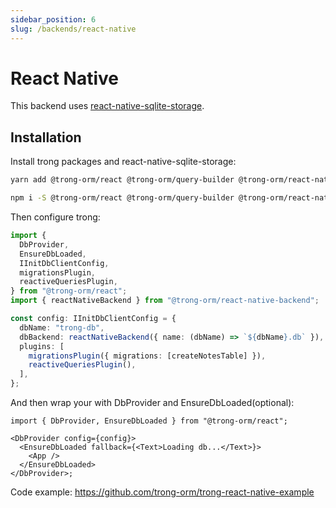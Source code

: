 ```yaml
---
sidebar_position: 6
slug: /backends/react-native
---
```



# React Native

This backend uses [react-native-sqlite-storage](https://github.com/andpor/react-native-sqlite-storage).

## Installation

Install trong packages and react-native-sqlite-storage:

<Tabs>
  <TabItem value="yarn" label="yarn" default>

```bash
yarn add @trong-orm/react @trong-orm/query-builder @trong-orm/react-native-backend react-native-sqlite-storage
```

  </TabItem>
  <TabItem value="npm" label="npm">

```bash
npm i -S @trong-orm/react @trong-orm/query-builder @trong-orm/react-native-backend react-native-sqlite-storage
```

  </TabItem>
</Tabs>

Then configure trong:

```typescript
import {
  DbProvider,
  EnsureDbLoaded,
  IInitDbClientConfig,
  migrationsPlugin,
  reactiveQueriesPlugin,
} from "@trong-orm/react";
import { reactNativeBackend } from "@trong-orm/react-native-backend";

const config: IInitDbClientConfig = {
  dbName: "trong-db",
  dbBackend: reactNativeBackend({ name: (dbName) => `${dbName}.db` }),
  plugins: [
    migrationsPlugin({ migrations: [createNotesTable] }),
    reactiveQueriesPlugin(),
  ],
};
```

And then wrap your with DbProvider and EnsureDbLoaded(optional):

```tsx
import { DbProvider, EnsureDbLoaded } from "@trong-orm/react";

<DbProvider config={config}>
  <EnsureDbLoaded fallback={<Text>Loading db...</Text>}>
    <App />
  </EnsureDbLoaded>
</DbProvider>;
```

Code example: https://github.com/trong-orm/trong-react-native-example

